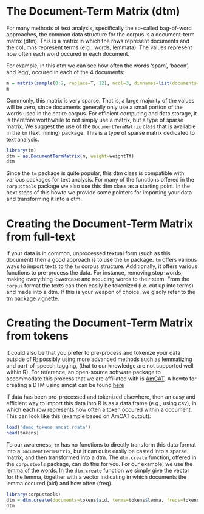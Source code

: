 The Document-Term Matrix (dtm)
========================================================

For many methods of text analysis, specifically the so-called bag-of-word approaches, the common data structure for the corpus is a document-term matrix (dtm). This is a matrix in which the rows represent documents and the columns represent terms (e.g., words, lemmata). The values represent how often each word occured in each document. 

For example, in this dtm we can see how often the words 'spam', 'bacon', and 'egg', occured in each of the 4 documents:
```r
m = matrix(sample(0:2, replace=T, 12), ncol=3, dimnames=list(documents=c('doc1','doc2','doc3','doc4'), terms=c('spam','bacon','egg')))
m
```

Commonly, this matrix is very sparse. That is, a large majority of the values will be zero, since documents generally only use a small portion of the words used in the entire corpus. For efficient computing and data storage, it is therefore worthwhile to not simply use a matrix, but a type of sparse matrix. We suggest the use of the `DocumentTermMatrix` class that is available in the `tm` (text mining) package. This is a type of sparse matrix dedicated to text analysis.

```r
library(tm)
dtm = as.DocumentTermMatrix(m, weight=weightTf)
dtm
```

Since the `tm` package is quite popular, this dtm class is compatible with various packages for text analysis. For many of the functions offered in the `corpustools` package we also use this dtm class as a starting point. In the next steps of this howto we provide some pointers for importing your data and transforming it into a dtm.

Creating the Document-Term Matrix from full-text
========================================================

If your data is in common, unprocessed textual form (such as this document) then a good approach is to use the `tm` package. `tm` offers various ways to import texts to the `tm` corpus structure. Additionally, it offers various functions to pre-process the data. For instance, removing stop-words, making everything lowercase and reducing words to their stem. From the `corpus` format the texts can then easily be tokenized (i.e. cut up into terms) and made into a dtm. If this is your weapon of choice, we gladly refer to the [tm package vignette](http://cran.r-project.org/web/packages/tm/vignettes/tm.pdf).

Creating the Document-Term Matrix from tokens
========================================================

It could also be that you prefer to pre-process and tokenize your data outside of R; 
possibly using more advanced methods such as lemmatizing and part-of-speech tagging, 
(that to our knowledge are not supported well within R). 
For reference, an open-source software package to accommodate this process that we are affiliated with is [AmCAT](https://github.com/amcat/). A howto for creating a DTM using amcat can be found [here](https://github.com/amcat/amcat-r/blob/master/howto/howto_corpus.Rmd)

If data has been pre-processed and tokenized elsewhere, then an easy and efficient way to import this data into R is as a data.frame (e.g., using csv), in which each row represents how often a token occured within a document. This can look like this (example based on AmCAT output):

```r
load('demo_tokens_amcat.rdata')
head(tokens)
```

To our awareness, `tm` has no functions to directly transform this data format into a `DocumentTermMatrix`, but it can quite easily be casted into a sparse matrix, and then transformed into a dtm. The `dtm.create` function, offered in the `corpustools` package, can do this for you. For our example, we use the [lemma](http://en.wikipedia.org/wiki/Lemma_(morphology)) of the words. In the `dtm.create` function we simply give the vector for the lemma, together with a vector indicating in which documents the lemma occured (aid) and how often (freq).

```r
library(corpustools)
dtm = dtm.create(documents=tokens$aid, terms=tokens$lemma, freqs=tokens$freq)
dtm
```

